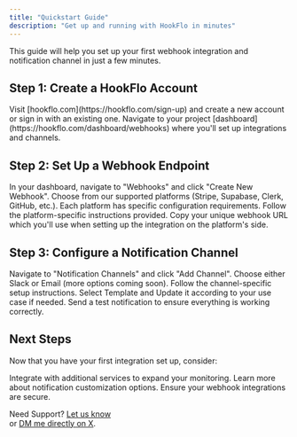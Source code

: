 ```yaml
---
title: "Quickstart Guide"
description: "Get up and running with HookFlo in minutes"
---
```



This guide will help you set up your first webhook integration and notification channel in just a few minutes.

## Step 1: Create a HookFlo Account

<Steps>
  <Step title="Sign Up">
    Visit [hookflo.com](https://hookflo.com/sign-up) and create a new account or sign in with an existing one.
  </Step>
  <Step title="Access Your Dashboard">
    Navigate to your project [dashboard](https://hookflo.com/dashboard/webhooks) where you'll set up integrations and channels.
  </Step>
</Steps>

## Step 2: Set Up a Webhook Endpoint

<Steps>
  <Step title="Create Webhook">
    In your dashboard, navigate to "Webhooks" and click "Create New Webhook".
  </Step>
  <Step title="Select Platform">
    Choose from our supported platforms (Stripe, Supabase, Clerk, GitHub, etc.).
  </Step>
  <Step title="Configure Webhook">
    Each platform has specific configuration requirements. Follow the platform-specific instructions provided.
  </Step>
  <Step title="Save Webhook URL">
    Copy your unique webhook URL which you'll use when setting up the integration on the platform's side.
  </Step>
</Steps>

## Step 3: Configure a Notification Channel

<Steps>
  <Step title="Add Channel">
    Navigate to "Notification Channels" and click "Add Channel".
  </Step>
  <Step title="Select Channel Type">
    Choose either Slack or Email (more options coming soon).
  </Step>
  <Step title="Complete Configuration">
    Follow the channel-specific setup instructions.
  </Step>
  <Step title="Choose Template">
    Select Template and Update it according to your use case if needed.
  </Step>
  <Step title="Test Channel">
    Send a test notification to ensure everything is working correctly.
  </Step>
</Steps>

## Next Steps

Now that you have your first integration set up, consider:

<CardGroup cols={2}>
  <Card title="Add More Platforms" icon="plus" href="/webhook-platforms/overview">
    Integrate with additional services to expand your monitoring.
  </Card>
  <Card title="Customize Notifications" icon="bell" href="/notification-channels/overview">
    Learn more about notification customization options.
  </Card>
  <Card title="Security Best Practices" icon="shield" href="/security/best-practices">
    Ensure your webhook integrations are secure.
  </Card>
</CardGroup>

Need Support? [Let us know](mailto:support@hookflo.dev)\
or [DM me directly on X](https://x.com/Prateek53788134).
